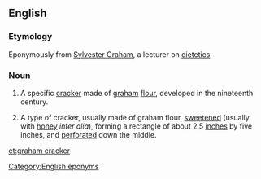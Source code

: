 {{wikipedia}}
==English==
===Etymology===
Eponymously from [[w:Sylvester Graham|Sylvester Graham]], a lecturer on [[dietetics]].
===Noun===
{{en-noun|head=[[graham]] [[cracker]]}}
#{{US|dated}} A specific [[cracker]] made of [[graham]] [[flour]], developed in the nineteenth century.
#{{US|by extension}} A type of cracker, usually made of graham flour, [[sweeten]]ed (usually with [[honey]] ''inter alia''), forming a rectangle of about 2.5 [[inch]]es by five inches, and [[perforate]]d down the middle.

[[Category:English eponyms]]

[[et:graham cracker]]